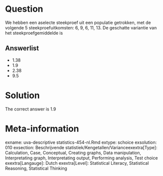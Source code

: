 Question
========

We hebben een aselecte steekproef uit een populatie getrokken, met de volgende 5 steekproefuitkomsten: 6, 9, 6, 11, 13. De geschatte variantie van het steekproefgemiddelde is 

Answerlist
----------
* 1.38
* 1.9
* 2.38
* 9.5

Solution
========

The correct answer is  1.9 

Meta-information
================
exname: uva-descriptive statistics-454-nl.Rmd 
extype: schoice 
exsolution: 010 
exsection: Beschrijvende statistiek/Kengetallen/Varianceexextra[Type]: Calculation, Case, Conceptual, Creating graphs, Data manipulation, Interpretating graph, Interpretating output, Performing analysis, Test choice 
exextra[Langauge]: Dutch 
exextra[Level]: Statistical Literacy, Statistical Reasoning, Statistical Thinking 
